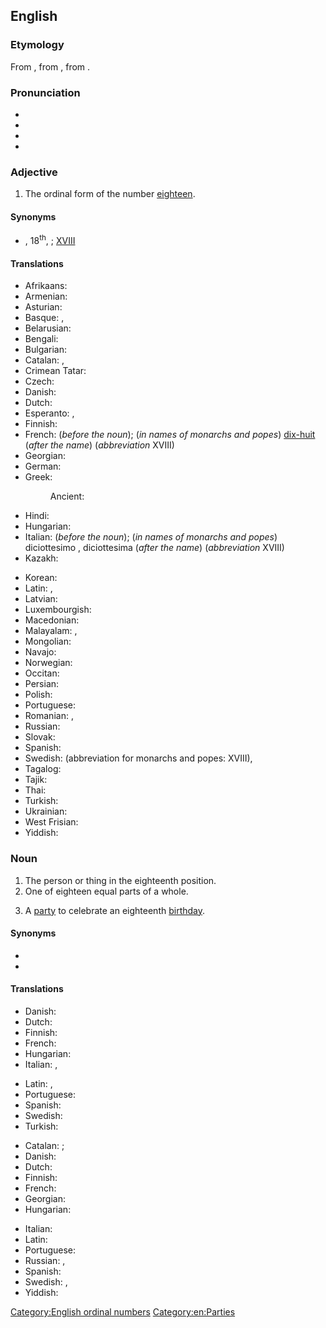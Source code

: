 ==English==
{{number box|en|18}}

===Etymology===
From {{inh|en|enm|eiʒtenþe}}, from {{inh|en|ang|eahtatēoþa}}, from {{inh|en|gem-pro|*ahtudô tehundô}}.

===Pronunciation===
* {{IPA|en|/ˌeɪˈtiːnθ/}}
* {{audio|en|en-us-eighteenth.ogg|Audio (US)}}
* {{rhymes|en|iːnθ|s=2}}
* {{hyphenation|en|eigh|teenth}}

===Adjective===
{{head|en|adjective}}

# The ordinal form of the number [[eighteen]].

====Synonyms====
* {{l|en|18th}}, 18<sup>th</sup>, {{l|en|XVIIIth}}; {{q|in royal, papal and other names; for centuries}} [[XVIII]]

====Translations====
{{trans-top-also|the ordinal form of the number eighteen|18th}}
* Afrikaans: {{t|af|agtiende}}
* Armenian: {{t+|hy|տասնութերորդ}}
* Asturian: {{t+|ast|decimoctavu}}
* Basque: {{t|eu|hemezortzigarren}}, {{t|eu|hamazortzigarren}}
* Belarusian: {{t|be|васямна́ццаты}}
* Bengali: {{t|bn|অষ্টাদশ}}
* Bulgarian: {{t+|bg|осемнадесети}}
* Catalan: {{t+|ca|divuitè}}, {{t+|ca|dihuité}} {{qualifier|Valencian}}
* Crimean Tatar: {{t|crh|on sekizinci}}
* Czech: {{t+|cs|osmnáctý}}
* Danish: {{t+|da|attende}}
* Dutch: {{t+|nl|achttiende}}
* Esperanto: {{t|eo|dek-oka}}, {{t|eo|dekoka}}
* Finnish: {{t|fi|kahdeksastoista}}
* French: {{t+|fr|dix-huitième}} (''before the noun''); (''in names of monarchs and popes'') [[dix-huit]] (''after the name'') (''abbreviation'' XVIII)
* Georgian: {{t|ka|მეთვრამეტე}}
* German: {{t+|de|achtzehnte}}
* Greek:
*: Ancient: {{t|grc|ὀκτωκαιδέκατος}}
* Hindi: {{t+|hi|अठारहवाँ}}
* Hungarian: {{t+|hu|tizennyolcadik}}
* Italian: {{t+|it|diciottesimo}} (''before the noun''); (''in names of monarchs and popes'') diciottesimo {{g|m}}, diciottesima {{g|f}} (''after the name'') (''abbreviation'' XVIII)
* Kazakh: {{t|kk|он сегізінші|sc=Cyrl}}
{{trans-mid}}
* Korean: {{t+|ko|열여덟째}}
* Latin: {{t|la|duodevicesimus}}, {{t|la|[[octavus]] [[decimus]]}}
* Latvian: {{t|lv|astoņpadsmitais}}
* Luxembourgish: {{t|lb|uechtzéngt}}
* Macedonian: {{t|mk|осумнаесетти}}
* Malayalam: {{t|ml|പതിനെട്ടാം}}, {{t|ml|പതിനെട്ടാമത്തെ}}
* Mongolian: {{t|mn|арван наймдугаар|sc=Cyrl}}
* Navajo: {{t|nv|tseebíítsʼáadah góneʼ}}
* Norwegian: {{t|no|attende}}
* Occitan: {{t|oc|dètz-e-uechen}}
* Persian: {{t+|fa|هجدهم|tr=hejdahom}}
* Polish: {{t+|pl|osiemnasty}}
* Portuguese: {{t|pt|décimo oitavo}}
* Romanian: {{t+|ro|optsprezecelea}}, {{t|ro|optșpelea}} {{qualifier|informal}}
* Russian: {{t+|ru|восемна́дцатый}}
* Slovak: {{t+|sk|osemnásty}}
* Spanish: {{t+|es|decimoctavo}}
* Swedish: {{t+|sv|artonde}} (abbreviation for monarchs and popes: XVIII), {{t+|sv|adertonde}} {{qualifier|archaic}}
* Tagalog: {{t|tl|ikalabing-walo}}
* Tajik: {{t|tg|ҳаждаҳум|sc=Cyrl}}
* Thai: {{t|th|ที่สิบแปด}}
* Turkish: {{t+|tr|on sekizinci}}
* Ukrainian: {{t+|uk|вісімна́дцятий}}
* West Frisian: {{t|fy|achttjinde}}
* Yiddish: {{t|yi|אַכצנט}}
{{trans-bottom}}

===Noun===
{{en-noun}}

# The person or thing in the eighteenth position.
# One of eighteen equal parts of a whole.
# {{lb|en|informal}} A [[party]] to celebrate an eighteenth [[birthday]].

====Synonyms====
* {{l|en|18th}}
* {{l|en|XVIIIth}}

====Translations====
{{trans-top|the person or thing in the eighteenth position}}
* Danish: {{t|da|attener|c}}
* Dutch: {{t+|nl|achttiende|m|f}}
* Finnish: {{t|fi|kahdeksastoista}}
* French: {{t+|fr|dix-huitième|m|f}}
* Hungarian: {{t+|hu|tizennyolcadik}}
* Italian: {{t+|it|diciottesimo|m}}, {{t+|it|diciottesima|f}}
{{trans-mid}}
* Latin: {{t|la|octavus decimus}}, {{t|la|octavus decimus}}
* Portuguese: {{t|pt|décimo oitavo|m}}
* Spanish: {{t+|es|decimoctavo|m}}
* Swedish: {{t+|sv|artonde}}
* Turkish: {{t+|tr|on sekizinci}}
{{trans-bottom}}

{{trans-top|one of eighteen equal parts of a whole}}
* Catalan: {{t+|ca|divuitè|m}}; {{t+|ca|dihuité|m}} {{qualifier|Valencian}}
* Danish: {{t|da|attendedel|c}}
* Dutch: {{t+|nl|achttiende|n}}
* Finnish: {{t|fi|kahdeksastoistaosa}}
* French: {{t+|fr|dix-huitième|m}}
* Georgian: {{t|ka|მეთვრამეტედი}}
* Hungarian: {{t|hu|tizennyolcad}}
{{trans-mid}}
* Italian: {{t+|it|diciottesimo|m}}
* Latin: {{t|la|octavum decimum|n}}
* Portuguese: {{t|pt|décimo oitavo|m}}
* Russian: {{t|ru|восемна́дцатая часть|f}}, {{t|ru|восемна́дцатая до́ля|f}}
* Spanish: {{t+|es|dieciochoavo}} {{qualifier|adj.}}
* Swedish: {{t+|sv|artondel}}, {{t+|sv|artondedel|c}}
* Yiddish: {{t|yi|אַכצנטל|n}}
{{trans-bottom}}

[[Category:English ordinal numbers]]
[[Category:en:Parties]]